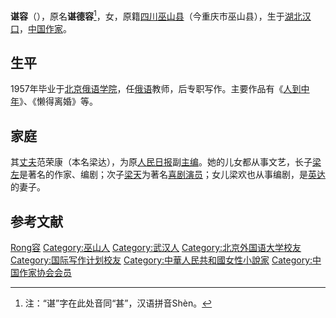 '''谌容'''（{{bd|1936年|catIdx=Z谌}}），原名'''谌德容'''<ref>注：“谌”字在此处音同“甚”，汉语拼音Shèn。</ref>，女，原籍[[四川|四川]][[巫山县|巫山县]]（今重庆市巫山县），生于[[湖北|湖北]][[汉口|汉口]]，[[中华人民共和国|中国]][[作家|作家]]。

== 生平 ==
1957年毕业于[[北京外国语大学|北京俄语学院]]，任[[俄语|俄语]]教师，后专职写作。主要作品有《[[人到中年_(小说)|人到中年]]》、《懒得离婚》等。

== 家庭 ==
其[[丈夫|丈夫]]范荣康（本名梁达），为原[[人民日报|人民日报]]副[[主编|主编]]。她的儿女都从事文艺，长子[[梁左|梁左]]是著名的作家、编剧；次子[[梁天_(喜剧演员)|梁天]]为著名[[喜剧|喜剧]][[演员|演员]]；女儿梁欢也从事编剧，是[[英达|英达]]的妻子。

== 参考文献 ==
{{reflist}}

{{中国作家协会第四届理事会}}
{{中国作家协会第六届全国委员会}}
{{中国作家协会第七届全国委员会}}
{{中国作家协会第八届全国委员会}}
{{中国作家协会第九届全国委员会}}

{{Authority control}}
{{DEFAULTSORT:Shen}}
[[Category:谌姓|Rong容]]
[[Category:巫山人|Category:巫山人]]
[[Category:武汉人|Category:武汉人]]
[[Category:北京外国语大学校友|Category:北京外国语大学校友]]
[[Category:国际写作计划校友|Category:国际写作计划校友]]
[[Category:中華人民共和國女性小說家|Category:中華人民共和國女性小說家]]
[[Category:中国作家协会会员|Category:中国作家协会会员]]